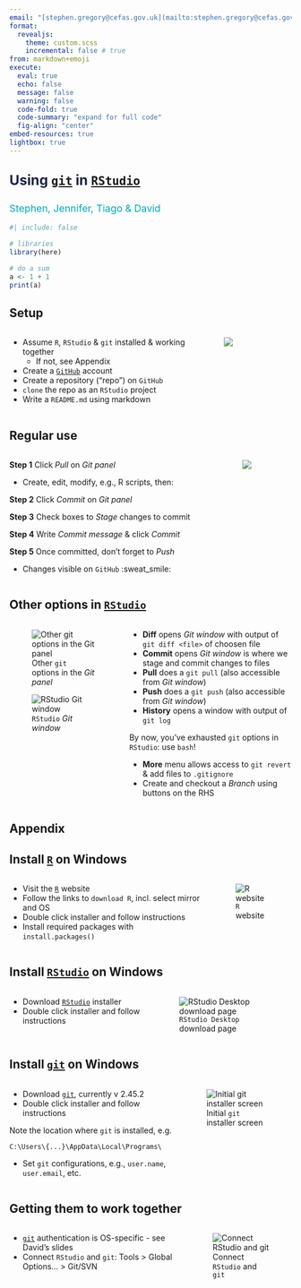 ```yaml
---
email: "[stephen.gregory@cefas.gov.uk](mailto:stephen.gregory@cefas.gov.uk)"
format: 
  revealjs:
    theme: custom.scss
    incremental: false # true
from: markdown+emoji
execute: 
  eval: true
  echo: false
  message: false
  warning: false
  code-fold: true
  code-summary: "expand for full code"
  fig-align: "center"
embed-resources: true
lightbox: true
---
```


##  {background-image="background-title.png" background-size="100%"}

::: {.absolute top="0%" left="0%" width="1100" style="font-size: 1.75em; color: #1C2442; font-weight: bold;"}
Using [`git`](http://git-scm.com/) in [`RStudio`](https://www.rstudio.com/)
:::

::: {.absolute top="15%" left="0%" width="1100" style="font-size: 1.25em; color: #00AAB4;"}
Stephen, Jennifer, Tiago & David
:::

```r
#| include: false

# libraries
library(here)

# do a sum
a <- 1 + 1
print(a)

```


## Setup {background-image="background-body.png" background-size="100%"}

:::: {.columns}
::: {.column width="75%"}
* Assume `R`, `RStudio` & `git` installed & working together
  - [If not, see Appendix]{.small-text}
* Create a [`GitHub`](http://github.com/) account
* Create a repository ("repo") on `GitHub`
* `clone` the repo as an `RStudio` project
* Write a `README.md` using markdown
:::

::: {.column width="25%"}
![](rstudio-git-project.png)
:::
::::


## Regular use {background-image="background-body.png" background-size="100%"}


:::: {.columns}
::: {.column}

::: {.small-text}
**Step 1** Click *Pull* on *Git panel*
:::

* Create, edit, modify, e.g., R scripts, then:

::: {.small-text}
**Step 2** Click *Commit* on *Git panel*

**Step 3** Check boxes to *Stage* changes to commit

**Step 4** Write *Commit message* & click *Commit*

**Step 5** Once committed, don't forget to *Push*
:::

* Changes visible on `GitHub` :sweat_smile:

:::

::: {.column}
![](regular-use.png)
:::
::::


## Other options in [`RStudio`](https://www.rstudio.com/)

:::: {.columns}
::: {.column width="40%"}
![Other `git` options in the *Git panel*](rstudio-options.png)

![`RStudio` *Git window*](git-window.png)
:::

::: {.column width="60%"}
::: {.small-text}
* **Diff** opens *Git window* with output of `git diff <file>` of choosen file
* **Commit** opens *Git window* is where we stage and commit changes to files
* **Pull** does a `git pull` (also accessible from *Git window*)
* **Push** does a `git push` (also accessible from *Git window*)
* **History** opens a window with output of `git log`

::: {.callout-important title="Go directly to `bash` and don't pass go"}
By now, you've exhausted `git` options in `RStudio`: use `bash`!
:::

* **More** menu allows access to `git revert` & add files to `.gitignore`
* Create and checkout a *Branch* using buttons on the RHS
:::
:::
::::



## Appendix {background-image="background-body.png" background-size="100%"}


## Install [`R`](https://www.r-project.org/) on Windows

:::: {.columns}
::: {.column}
* Visit the [`R`](https://www.r-project.org/) website
* Follow the links to `download R`, incl. select mirror and OS
* Double click installer and follow instructions
* Install required packages with `install.packages()`
:::

::: {.column}
![`R` website](r-website.png)
:::
::::


## Install [`RStudio`](https://posit.co/products/open-source/rstudio/) on Windows

:::: {.columns}
::: {.column}
* Download [`RStudio`](https://posit.co/download/rstudio-desktop/) installer
* Double click installer and follow instructions
:::

::: {.column}
![`RStudio Desktop` download page](rstudio-download.png)
:::
::::


## Install [`git`](http://git-scm.com/) on Windows

:::: {.columns}
::: {.column}
* Download [`git`](http://git-scm.com/), currently v 2.45.2
* Double click installer and follow instructions

::: {.callout-important title="Installation location"}
Note the location where `git` is installed, e.g.

`C:\Users\{...}\AppData\Local\Programs\`
:::

<!-- * At "Choose the default behaviour of `git pull`": select `Rebase` -->
* Set `git` configurations, e.g., `user.name`, `user.email`, etc. 
:::

::: {.column}
![Initial `git` installer screen](git-setup1.png)
:::
::::


## Getting them to work together

:::: {.columns}
::: {.column}
* [`git`](http://git-scm.com/) authentication is OS-specific - see David's slides
* Connect `RStudio` and `git`: Tools > Global Options... > Git/SVN 
:::

::: {.column}
![Connect `RStudio` and `git`](rstudio-git.png)
:::
::::